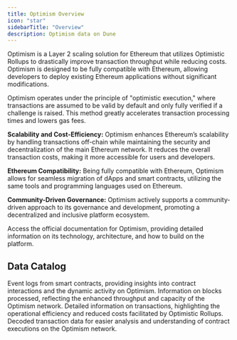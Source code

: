 ```yaml
---
title: Optimism Overview
icon: "star"
sidebarTitle: "Overview"
description: Optimism data on Dune
---
```


Optimism is a Layer 2 scaling solution for Ethereum that utilizes Optimistic Rollups to drastically improve transaction throughput while reducing costs. Optimism is designed to be fully compatible with Ethereum, allowing developers to deploy existing Ethereum applications without significant modifications.

Optimism operates under the principle of "optimistic execution," where transactions are assumed to be valid by default and only fully verified if a challenge is raised. This method greatly accelerates transaction processing times and lowers gas fees.

**Scalability and Cost-Efficiency:**
Optimism enhances Ethereum’s scalability by handling transactions off-chain while maintaining the security and decentralization of the main Ethereum network. It reduces the overall transaction costs, making it more accessible for users and developers.

**Ethereum Compatibility:**
Being fully compatible with Ethereum, Optimism allows for seamless migration of dApps and smart contracts, utilizing the same tools and programming languages used on Ethereum.

**Community-Driven Governance:**
Optimism actively supports a community-driven approach to its governance and development, promoting a decentralized and inclusive platform ecosystem.

<CardGroup cols={1}>
  <Card title="Optimism documentation" icon="link" href="https://community.optimism.io/docs/">
    Access the official documentation for Optimism, providing detailed information on its technology, architecture, and how to build on the platform.
  </Card>
</CardGroup>

## Data Catalog

<CardGroup cols={2}>
  <Card title="Logs" icon="bolt" href="./raw/logs">
    Event logs from smart contracts, providing insights into contract interactions and the dynamic activity on Optimism.
  </Card>
  <Card title="Blocks" icon="cubes" href="./raw/blocks">
    Information on blocks processed, reflecting the enhanced throughput and capacity of the Optimism network.
  </Card>
  <Card title="Transactions" icon="message-arrow-up" href="./raw/transactions">
    Detailed information on transactions, highlighting the operational efficiency and reduced costs facilitated by Optimistic Rollups.
  </Card>
  <Card title="decoded" icon="file" href="./decoded/overview">
    Decoded transaction data for easier analysis and understanding of contract executions on the Optimism network.
  </Card>
</CardGroup>
